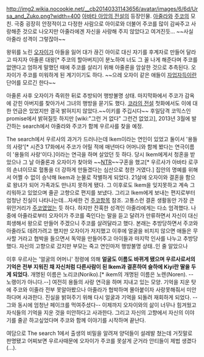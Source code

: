 http://img2.wikia.nocookie.net/__cb20140331143656/avatar/images/6/6d/Ursa_and_Zuko.png?width=400
[[아바타 아앙의 전설]]의 등장인물. [[아줄라]]와 [[주코]]의 모친. 극중 굉장히 안정적이고 다정한 사람으로 아이로와 더불어 주코를 많이 감싸주고 사랑해준 것으로 나오지만 아줄라에겐 자신을 사랑해 주지 않았다고 여겨진듯... ~~사실 아줄라 성격이 그렇잖아~~ 

왕위를 노린 [[오자이]]가 아들을 잃어 대가 끊긴 아이로 대신 자기를 후계자로 만들어 달라고 따지자 아줄론 대왕[* 주코의 할아버지]이 분노하여 너도 그 꼴 나게 해준다며 주코를 없앤다고 엄하게 말했던 때에 주코를 살리기 위해 아줄론을 암살한 것으로 추측된다. 오자이가 주코를 미워하게 된 계기이기도 하다. ~~으레 오자이 같은 애들이 [[자업자득]]이란 단어를 모르긴 한다~~  

아줄론 사후 오자이가 즉위한 뒤로 추방되어 행방불명 상태. 마지막화에서 주코가 감옥에 갇힌 아버지를 찾아가서 그녀의 행방을 묻기도 했다. [[코라의 전설]] 첫화에서도 이에 대한 언급은 있었지만 결국 밝혀지지 않았다.~~이키를 주깁시다~~
후일담격 코믹스인 promise에서 밝혀질듯 하지만 [wiki:"그런 거 없다" 그런건 없었고], 2013년 3월에 발간하는 search에서 아줄라와 주코가 함께 우르사를 찾을 예정. 

The search에서 우르사의 과거가 드러나는데 Ikem이라는 연인이 있었고 둘이서 '용들의 사랑'[* 시즌3 17화에서 주코가 어릴 적에 매년마다 어머니와 함께 봤다는 연극이름이 '용들의 사랑'이다.]이라는 연극을 하며 살았던 듯 하다. 당시 Ikem에게서 청혼을 받았으나 그 날 아줄론과 오자이가 찾아와 ~~[[NTR]]~~구혼을 했고[* 우르사가 아바타 로쿠의 손녀이므로 혈통을 더 강하게 만들겠다는 심산으로 청한 거였다.] 집안의 명예를 위해서 어쩔 수 없이 승낙해 Ikem과 눈물로 작별하게 되었다. 21살에 오자이와 결혼을 함으로 왕녀가 되어 가족과도 만나지 못하게 됐다. 그 이후로도 Ikem을 잊지못하고 계속 그리워하고 있었으며 줄곧 고향으로 편지를 보냈다. 그리고 Ikem에게 보내는 편지로부터 엄청난 진실이 나타나는데...자세한 건 [[주코]]항목 참조.
고통스런 결혼 생활동안 가장 큰 위안거리가 [[주코]]였었는 듯 하다. 하지만 잔혹한 성격인 아줄라에게는 다소 엄격했다. 나중에 아줄라로부터 오자이가 주코를 죽인다는 말을 듣고 달려가 만류하면서 자신이 대신 희생해서 왕으로 만들어 주겠으니 주코를 살려달라고 했다. 본래는 추방당하면서 주코와 아줄라도 데려가려고 했지만 오자이가 저지했고 이후에 얼굴을 비치지 않으면 애들은 무사할 거라고 협박을 들으면서 독약을 만들어주고 아이들과 마지막 인사를 나누고 추방당했다. 자신의 고향으로 갔지만 부모는 죽고 연인마저 행방불명 상태..인 줄 알았으나 

이후 우르사는 '얼굴의 어머니' 정령에 의해 '''얼굴도 이름도 바뀌게 됐으며 우르사로서의 기억은 전부 지워진 채 자신처럼 다른사람이 된 Ikem과 결혼하여 슬하에 Kiyi란 딸을 두게 되었다.''' 개명된 이름은 노리코(Noriko).[* ikem의 개명된 이름은 노렌(Noren). --노랭이가 아니다.--] 여전히 용들의 사랑 연극을 하며 지내고 있는 모양. 기억을 지운 탓에 주코와 이줄라 전부 못알아봤으나 아줄라가 협박하며 몰아붙이자 사랑못해줘서 미안하다며 사과한다.
진실을 밝혀주기 위해 다시 얼굴과 기억을 되돌려 재회하게 되었다. --그와 동시에 엄청난 페이크를 먹여주셨다-- 이제까지 오자이와의 삶이 너무나 힘겨웠고 자식들의 기억을 지운 것을 미안하다고 사과한다. 그리고 자신의 고향에서 자신의 이야기를 줄곧 하고싶었다며 주코와 함께 이야기를 시작하며 끝난다.

여담으로 The search 1에서 출생의 비밀을 알려져 양덕들이 설레발 쳤는데 거짓말로 판명됐고 어찌보면 우르사때문에 오자이가 주코를 못살게 군거라 안티들이 제법 생겼다(...).

